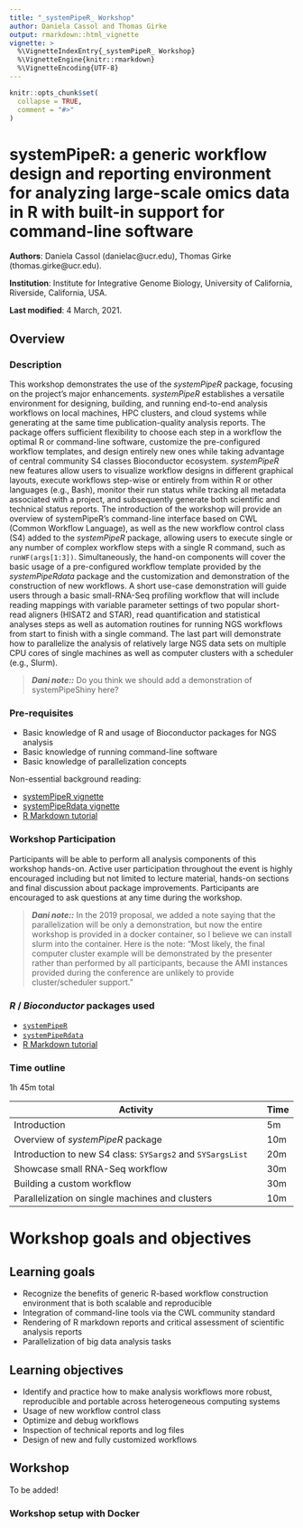 ```yaml
---
title: "_systemPipeR_ Workshop"
author: Daniela Cassol and Thomas Girke
output: rmarkdown::html_vignette
vignette: >
  %\VignetteIndexEntry{_systemPipeR_ Workshop}
  %\VignetteEngine{knitr::rmarkdown}
  %\VignetteEncoding{UTF-8}
---
```



```r
knitr::opts_chunk$set(
  collapse = TRUE,
  comment = "#>"
)
```

# systemPipeR: a generic workflow design and reporting environment for analyzing large-scale omics data in R with built-in support for command-line software

**Authors**:
    Daniela Cassol (danielac@ucr.edu),
    Thomas Girke (thomas.girke@ucr.edu).
    
**Institution**: Institute for Integrative Genome Biology, University of California, Riverside, California, USA.

**Last modified**: 4 March, 2021.

## Overview

### Description

 This workshop demonstrates the use of the _systemPipeR_ package, focusing on the project's major enhancements. _systemPipeR_ establishes a versatile environment for designing, building, and running end-to-end analysis workflows on local machines, HPC clusters, and cloud systems while generating at the same time publication-quality analysis reports. The package offers sufficient flexibility to choose each step in a workflow the optimal R or command-line software, customize the pre-configured workflow templates, and design entirely new ones while taking advantage of central community S4 classes Bioconductor ecosystem. _systemPipeR_ new features allow users to visualize workflow designs in different graphical layouts, execute workflows step-wise or entirely from within R or other languages (e.g., Bash), monitor their run status while tracking all metadata associated with a project, and subsequently generate both scientific and technical status reports. The introduction of the workshop will provide an overview of systemPipeR's command-line interface based on CWL (Common Workflow Language), as well as the new workflow control class (S4) added to the _systemPipeR_ package, allowing users to execute single or any number of complex workflow steps with a single R command, such as `runWF(args[1:3])`. Simultaneously, the hand-on components will cover the basic usage of a pre-configured workflow template provided by the _systemPipeRdata_ package and the customization and demonstration of the construction of new workflows. A short use-case demonstration will guide users through a basic small-RNA-Seq profiling workflow that will include reading mappings with variable parameter settings of two popular short-read aligners (HISAT2 and STAR), read quantification and statistical analyses steps as well as automation routines for running NGS workflows from start to finish with a single command. The last part will demonstrate how to parallelize the analysis of relatively large NGS data sets on multiple CPU cores of single machines as well as computer clusters with a scheduler (e.g., Slurm).

> **_Dani note::_** 
Do you think we should add a demonstration of systemPipeShiny here?

### Pre-requisites

  * Basic knowledge of R and usage of Bioconductor packages for NGS analysis
  * Basic knowledge of running command-line software
  * Basic knowledge of parallelization concepts

Non-essential background reading:

  * [systemPipeR vignette](https://bioconductor.org/packages/devel/bioc/html/systemPipeR.html)
  * [systemPipeRdata vignette](http://bioconductor.org/packages/devel/data/experiment/html/systemPipeRdata.html)
  * [R Markdown tutorial](https://rmarkdown.rstudio.com/lesson-2.html)

### Workshop Participation

Participants will be able to perform all analysis components of this workshop hands-on. Active user participation throughout the event is highly encouraged including but not limited to lecture material, hands-on sections and final discussion about package improvements. Participants are encouraged to ask questions at any time during the workshop. 

> **_Dani note::_** 
In the 2019 proposal, we added a note saying that the parallelization will be only a demonstration, but now the entire workshop is provided in a docker container, so I believe we can install slurm into the container. 
Here is the note: "Most likely, the final computer cluster example will be demonstrated by the presenter rather than performed by all participants, because the AMI instances provided during the conference are unlikely to provide cluster/scheduler support."

### _R_ / _Bioconductor_ packages used

* [`systemPipeR`](http://www.bioconductor.org/packages/release/bioc/html/systemPipeR.html)
* [`systemPipeRdata`](http://www.bioconductor.org/packages/release/data/experiment/html/systemPipeRdata.html)
* [R Markdown tutorial](https://rmarkdown.rstudio.com/lesson-2.html)

### Time outline

1h 45m total

| Activity                                                          | Time |
|-------------------------------------------------------------------|------|
| Introduction                                                      | 5m   |
| Overview of *systemPipeR* package                                 | 10m  |
| Introduction to new S4 class: `SYSargs2` and `SYSargsList`        | 20m  |
| Showcase small RNA-Seq workflow                                   | 30m  |
| Building a custom workflow                                        | 30m  |
| Parallelization on single machines and clusters                   | 10m  |

# Workshop goals and objectives

## Learning goals

* Recognize the benefits of generic R-based workflow construction environment that is both scalable and reproducible 
* Integration of command-line tools via the CWL community standard
* Rendering of R markdown reports and critical assessment of scientific analysis reports
* Parallelization of big data analysis tasks

## Learning objectives

* Identify and practice how to make analysis workflows more robust, reproducible and portable across heterogeneous computing systems
* Usage of new workflow control class 
* Optimize and debug workflows 
* Inspection of technical reports and log files 
* Design of new and fully customized workflows 

## Workshop

To be added!

### Workshop setup with Docker


